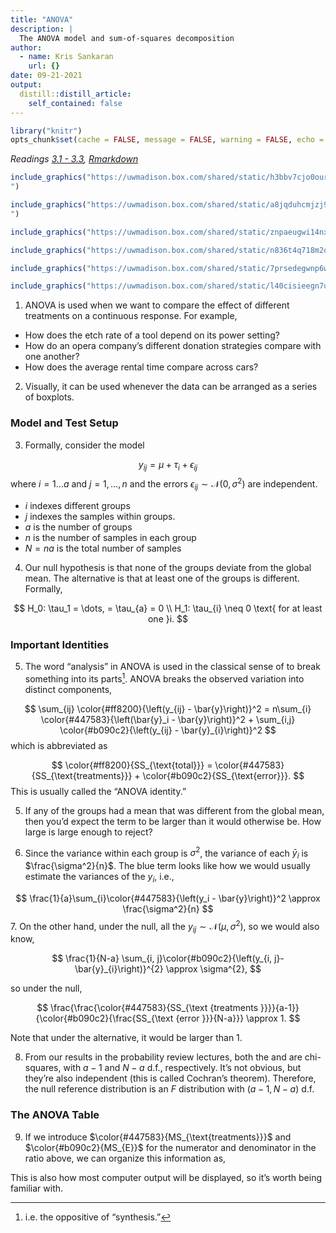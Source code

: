 ```yaml
---
title: "ANOVA"
description: |
  The ANOVA model and sum-of-squares decomposition
author:
  - name: Kris Sankaran
    url: {}
date: 09-21-2021
output:
  distill::distill_article:
    self_contained: false
---
```



```r
library("knitr")
opts_chunk$set(cache = FALSE, message = FALSE, warning = FALSE, echo = TRUE)
```

_Readings [3.1 - 3.3](), [Rmarkdown]()_

```r
include_graphics("https://uwmadison.box.com/shared/static/h3bbv7cjo0our7syhlsc0tdn5c22xyme.png
")
```


```r
include_graphics("https://uwmadison.box.com/shared/static/a8jqduhcmjzj9re22a81236k3enbtzzn.png
")
```


```r
include_graphics("https://uwmadison.box.com/shared/static/znpaeugwi14nxhuvz2lkmoo2ovv2jtx1.png")
```


```r
include_graphics("https://uwmadison.box.com/shared/static/n836t4q718m2o16hluvglplqi4lshgcm.png")
```


```r
include_graphics("https://uwmadison.box.com/shared/static/7prsedegwnp6wdghcw6vfv2rs7zsr7nj.png")
```


```r
include_graphics("https://uwmadison.box.com/shared/static/l40cisieegn7u37ite50eu1yeoed8v88.png")
```

1. ANOVA is used when we want to compare the effect of different treatments on a
continuous response. For example,
* How does the etch rate of a tool depend on its power setting?
* How do an opera company’s different donation strategies compare with one
another?
* How does the average rental time compare across cars?

2. Visually, it can be used whenever the data can be arranged as a series of
boxplots.

### Model and Test Setup

3. Formally, consider the model

$$
y_{ij} = \mu + \tau_i + \epsilon_{ij}
$$
where $i=1 \dots a$ and $j=1, \dots, n$ and the errors $\epsilon_{ij} \sim
\mathcal{N}\left(0, \sigma^2\right)$ are independent.

* $i$ indexes different groups
* $j$ indexes the samples within groups. 
* $a$ is the number of groups
* $n$ is the number of samples in each group 
* $N=na$ is the total number of samples

4. Our null hypothesis is that none of the groups deviate from the global mean.
The alternative is that at least one of the groups is different. Formally,

$$
H_0: \tau_1 = \dots, = \tau_{a} = 0 \\
H_1: \tau_{i} \neq 0 \text{ for at least one }i.
$$

### Important Identities

5. The word "analysis" in ANOVA is used in the classical sense of to break
something into its parts^[i.e. the oppositive of "synthesis."]. ANOVA breaks the
observed variation into distinct components,

$$
\sum_{ij} \color{#ff8200}{\left(y_{ij} - \bar{y}\right)}^2 = n\sum_{i} \color{#447583}{\left(\bar{y}_i - \bar{y}\right)}^2 + \sum_{i,j} \color{#b090c2}{\left(y_{ij} - \bar{y}_{i}\right)}^2
$$
which is abbreviated as

$$
\color{#ff8200}{SS_{\text{total}}} = \color{#447583}{SS_{\text{treatments}}} + \color{#b090c2}{SS_{\text{error}}}.
$$
This is usually called the "ANOVA identity."


5. If any of the groups had a mean that was different from the global mean, then you’d expect the \color{#447583}{treatment} term to be larger than it would otherwise be.  How large is large enough to reject?

6. Since the variance within each group is $\sigma^2$, the variance of each
$\bar{y}_i$ is $\frac{\sigma^2}{n}$. The blue term looks like how we would
usually estimate the variances of the $y_i$, i.e.,

$$
\frac{1}{a}\sum_{i}\color{#447583}{\left(y_i - \bar{y}\right)}^2 \approx \frac{\sigma^2}{n}
$$
7. On the other hand, under the null, all the $y_{ij} \sim \mathcal{N}\left(\mu, \sigma^2\right)$, so we would also know,

$$
\frac{1}{N-a} \sum_{i, j}\color{#b090c2}{\left(y_{i, j}-\bar{y}_{i}\right)}^{2} \approx \sigma^{2},
$$

so under the null, 

$$
\frac{\frac{\color{#447583}{SS_{\text {treatments }}}}{a-1}}{\color{#b090c2}{\frac{SS_{\text {error }}}{N-a}}} \approx 1.
$$

Note that under the alternative, it would be larger than 1.

8. From our results in the probability review lectures, both the
\color{#447583}{numerator} and \color{#b090c2}{denominator} are chi-squares,
with $a - 1$ and $N - a$ d.f., respectively. It’s not obvious, but they’re also
independent (this is called Cochran’s theorem). Therefore, the null reference
distribution is an $F$ distribution with $(a - 1, N - a)$ d.f.

### The ANOVA Table

9. If we introduce $\color{#447583}{MS_{\text{treatments}}}$ and
$\color{#b090c2}{MS_{E}}$ for the numerator and denominator in the ratio above,
we can organize this information as,


This is also how most computer output will be displayed, so it’s worth being familiar with.